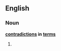 ==English==

===Noun===
'''[[contradiction]]s in [[term]]s'''

# {{plural of|[[contradiction in terms]]}}